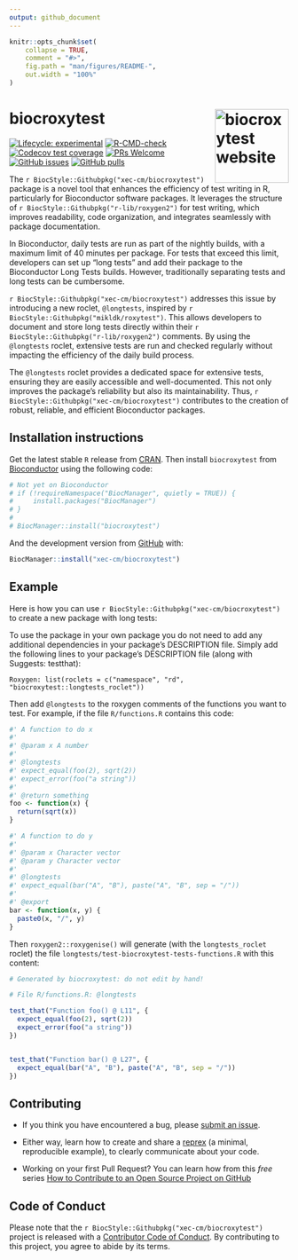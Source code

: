 ```yaml
---
output: github_document
---
```


<!-- README.md is generated from README.Rmd. Please edit that file -->

```r
knitr::opts_chunk$set(
    collapse = TRUE,
    comment = "#>",
    fig.path = "man/figures/README-",
    out.width = "100%"
)
```

# biocroxytest <a href="https://xec-cm.github.io/biocroxytest/"><img src="man/figures/logo.png" align="right" height="133" alt="biocroxytest website" /></a>

<!-- badges: start -->
[![Lifecycle: experimental](https://img.shields.io/badge/lifecycle-experimental-orange.svg)](https://lifecycle.r-lib.org/articles/stages.html#experimental)
[![R-CMD-check](https://github.com/xec-cm/biocroxytest/workflows/R-CMD-check-bioc/badge.svg)](https://github.com/xec-cm/biocroxytest/actions)
[![Codecov test coverage](https://codecov.io/gh/xec-cm/biocroxytest/branch/devel/graph/badge.svg)](https://app.codecov.io/gh/xec-cm/biocroxytest?branch=devel)
[![PRs Welcome](https://img.shields.io/badge/PRs-welcome-brightgreen.svg?style=flat-square)](https://makeapullrequest.com)
[![GitHub issues](https://img.shields.io/github/issues/xec-cm/biocroxytest)](https://github.com/xec-cm/biocroxytest/issues)
[![GitHub pulls](https://img.shields.io/github/issues-pr/xec-cm/biocroxytest)](https://github.com/xec-cm/biocroxytest/pulls)
<!-- badges: end -->

The `r BiocStyle::Githubpkg("xec-cm/biocroxytest")` package is a novel tool that 
enhances the efficiency of test writing in R, particularly for Bioconductor 
software packages. It leverages the structure of `r BiocStyle::Githubpkg("r-lib/roxygen2")` 
for test writing, which improves readability, code organization, and integrates 
seamlessly with package documentation.

In Bioconductor, daily tests are run as part of the nightly builds, with a 
maximum limit of 40 minutes per package. For tests that exceed this limit, 
developers can set up "long tests" and add their package to the Bioconductor 
Long Tests builds. However, traditionally separating tests and long tests can 
be cumbersome.

`r BiocStyle::Githubpkg("xec-cm/biocroxytest")` addresses this issue by 
introducing a new roclet, `@longtests`, inspired by `r BiocStyle::Githubpkg("mikldk/roxytest")`. 
This allows developers to document and store long tests directly within their 
`r BiocStyle::Githubpkg("r-lib/roxygen2")` comments. By using the `@longtests` 
roclet, extensive tests are run and checked regularly without impacting the 
efficiency of the daily build process.

The `@longtests` roclet provides a dedicated space for extensive tests, ensuring 
they are easily accessible and well-documented. This not only improves the 
package's reliability but also its maintainability. Thus, `r BiocStyle::Githubpkg("xec-cm/biocroxytest")` contributes to the creation of 
robust, reliable, and efficient Bioconductor packages. 

## Installation instructions

Get the latest stable `R` release from [CRAN](http://cran.r-project.org/). Then 
install `biocroxytest` from [Bioconductor](http://bioconductor.org/) using the 
following code:

```r
# Not yet on Bioconductor
# if (!requireNamespace("BiocManager", quietly = TRUE)) {
#     install.packages("BiocManager")
# }
# 
# BiocManager::install("biocroxytest")
```

And the development version from [GitHub](https://github.com/xec-cm/biocroxytest)
with:

```r
BiocManager::install("xec-cm/biocroxytest")
```

## Example

Here is how you can use `r BiocStyle::Githubpkg("xec-cm/biocroxytest")` to 
create a new package with long tests:

To use the package in your own package you do not need to add any additional 
dependencies in your package’s DESCRIPTION file. Simply add the following lines 
to your package’s DESCRIPTION file (along with Suggests: testthat):

```
Roxygen: list(roclets = c("namespace", "rd", "biocroxytest::longtests_roclet"))
```

Then add `@longtests` to the roxygen comments of the functions you want to test. 
For example, if the file `R/functions.R` contains this code:

```r
#' A function to do x
#' 
#' @param x A number
#' 
#' @longtests 
#' expect_equal(foo(2), sqrt(2))
#' expect_error(foo("a string"))
#' 
#' @return something
foo <- function(x) {
  return(sqrt(x))
}

#' A function to do y
#' 
#' @param x Character vector
#' @param y Character vector
#' 
#' @longtests 
#' expect_equal(bar("A", "B"), paste("A", "B", sep = "/"))
#' 
#' @export
bar <- function(x, y) {
  paste0(x, "/", y)
}
```

Then `roxygen2::roxygenise()` will generate (with the `longtests_roclet` roclet) 
the file `longtests/test-biocroxytest-tests-functions.R` with this content:

```r
# Generated by biocroxytest: do not edit by hand!

# File R/functions.R: @longtests

test_that("Function foo() @ L11", {
  expect_equal(foo(2), sqrt(2))
  expect_error(foo("a string"))
})


test_that("Function bar() @ L27", {
  expect_equal(bar("A", "B"), paste("A", "B", sep = "/"))
})
```

## Contributing

- If you think you have encountered a bug, please [submit an issue](https://github.com/xec-cm/biocroxytest/issues).

- Either way, learn how to create and share a [reprex](https://reprex.tidyverse.org/articles/articles/learn-reprex.html) (a minimal, reproducible example), to clearly communicate about your code.

- Working on your first Pull Request? You can learn how from this *free* series 
[How to Contribute to an Open Source Project on GitHub](https://kcd.im/pull-request)

## Code of Conduct

Please note that the `r BiocStyle::Githubpkg("xec-cm/biocroxytest")` project is 
released with a [Contributor Code of Conduct](http://bioconductor.org/about/code-of-conduct/).
By contributing to this project, you agree to abide by its terms.
